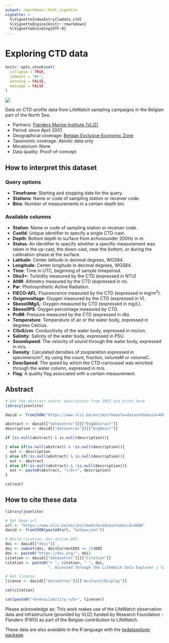 ```yaml
---
output: rmarkdown::html_vignette
vignette: >
  %\VignetteIndexEntry{lwdata_ctd}
  %\VignetteEngine{knitr::rmarkdown}
  %\VignetteEncoding{UTF-8}
---
```

<h1>Exploring CTD data</h1>

```r
knitr::opts_chunk$set(
  collapse = TRUE,
  comment = "#>",
  warning = FALSE,
  message = FALSE
)

```

<!--- Insert image  -->
<img src='41597_2019_32_Fig1_HTML.png' class='rightimg'/>

<!--- Describe datatype in one or two sentences. -->
Data on CTD-profile data from LifeWatch sampling campaigns in the Belgian part of the North Sea.

- Partners: [Flanders Marine Institute (VLIZ)](https://www.vliz.be/en/imis?module=institute&insid=36)
- Period: since April 2001
- Geographical coverage: [Belgian Exclusive Economic Zone](https://www.marineregions.org/gazetteer.php?p=details&id=3293)
- Taxonomic coverage: Abiotic data only
- Moratorium: None
- Data quality: Proof-of-concept
 
## How to interpret this dataset
 
### Query options
* **Timeframe**: Starting and stopping date for the query.
* **Stations**:  Name or code of sampling station or receiver code.
* **Bins**: Number of measurements in a certain depth bin.
 
### Available columns
* **Station**: Name or code of sampling station or receiver code.
* **CastId**: Unique identifier to specify a single CTD-cast.
* **Depth**: Bottom depth to surface from echosounder 200Hz in m.
* **Status**: An identifier to specify whether a specific measurement was taken in the up-cast, the down-cast, near the bottom, or during the calibration-phase at the surface.
* **Latitude**: Center latitude in decimal degrees, WGS84.
* **Longitude**: Center longitude in decimal degrees, WGS84.
* **Time**: Time in UTC, beginning of sample timeperiod.
* **Obs3+**: Turbidity measured by the CTD (expressed in NTU)
* **AltM**: Altimetry measured by the CTD (expressed in m).
* **Par**: Photosynthetic Active Radiation.
* **FIECO-AFL**: Fluorescence measured by the CTD (expressed in mg/m<sup>3</sup>).
* **Oxigenvoltage**: Oxygen measured by the CTD (expressed in V).
* **Sbeox0Mg/L**: Oxygen measured by CTD (expressed in mg/L).
* **Sbeox0PS**: Oxygen percentage measured by CTD.
* **PrdM**: Pressure measured by the CTD (expressed in db).
* **Temperature**: Temperature of air or the water body, expressed in degrees Celcius.
* **C0uS/cm**: Conducitivity of the water body, expressed in ms/cm.
* **Salinity**: Salinity of the water body, expressed in PSU.
* **Soundspeed**: The velocity of sound through the water body, expressed in m/s.
* **Density**: Calculated densities of zooplankton expressed in specimens/m³, by using the count, fraction, volumeM or volumeC.
* **DescSpeed**: The speed by which the CTD-carroussel was winched through the water column, expressed in m/s.
* **Flag**: A quality flag associated with a certain measurement.


## Abstract

```r
# Get the abstract and/or description from IMIS and print here
library(jsonlite)

dasid <- fromJSON("https://www.vliz.be/en/imis?module=dataset&dasid=4686&show=json")

abstract <- dasid[["datasetrec"]][["EngAbstract"]]
description <- dasid[["datasetrec"]][["EngDescr"]]

if (is.null(abstract) & is.null(description)){

} else if(is.null(abstract) & !is.null(description)){
  out <- description
} else if(!is.null(abstract) & is.null(description)){
  out <- abstract
} else if(!is.null(abstract) & !is.null(description)){
  out <- paste0(abstract, "</br>", description)
}

cat(out)
```


## How to cite these data

```r
library(jsonlite)

# Set base url
url <- "https://www.vliz.be/en/imis?module=dataset&dasid=4686"
dasid <- fromJSON(paste0(url, "&show=json"))

# Build citation. Get active DOI.
doi <- dasid[["dois"]]
doi <- subset(doi, doi$CurrentDOI == 1)$DOI
doi <- paste0("https://doi.org/", doi)
citation <- dasid[["datasetrec"]][["Citation"]]
citation <- paste0("> ", citation, " ", doi, 
                   ". Accessed through the LifeWatch Data Explorer / lwdataexplorer R package.")

# Get license
license <- dasid[["datasetrec"]][["AccConstrDisplay"]]
```

```r
cat(citation)
```

```r
cat(paste0("<b>Availability:</b>", license))
```

Please acknowledge as: This work makes use of the LifeWatch observation data and infrastructure (provided by VLIZ) funded by Research Foundation - Flanders (FWO) as part of the Belgian contribution to LifeWatch.

These data are also available in the R language with the [lwdataxplorer package](https://lifewatch.github.io/lwdataexplorer/).
